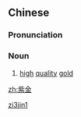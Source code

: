 ==Chinese==
{{zh-forms}}

===Pronunciation===
{{zh-pron
|m=zǐjīn
|cat=n
}}

===Noun===
{{zh-noun}}

# {{lb|zh|literary}} [[high]] [[quality]] [[gold]]

[[Category:Mandarin literary terms|zi3jin1]]

[[zh:紫金]]